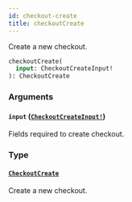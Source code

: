 ```yaml
---
id: checkout-create
title: checkoutCreate
---
```


Create a new checkout.

```graphql
checkoutCreate(
  input: CheckoutCreateInput!
): CheckoutCreate

```

### Arguments

#### `input` ([`CheckoutCreateInput!`](/developer/api-reference/inputs/checkout-create-input.mdx))

Fields required to create checkout.

### Type

#### [`CheckoutCreate`](/developer/api-reference/objects/checkout-create.mdx)

Create a new checkout.
